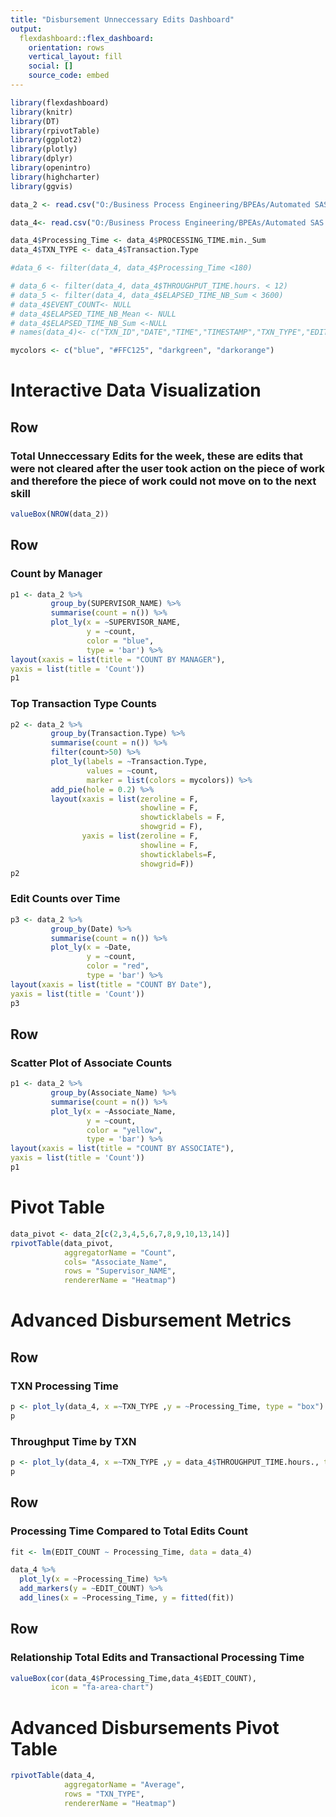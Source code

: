 ---
title: "Disbursement Unneccessary Edits Dashboard"
output: 
  flexdashboard::flex_dashboard:
    orientation: rows
    vertical_layout: fill
    social: []
    source_code: embed
---

```{r setup, include=FALSE}
library(flexdashboard)
library(knitr)
library(DT)
library(rpivotTable)
library(ggplot2)
library(plotly)
library(dplyr)
library(openintro)
library(highcharter)
library(ggvis)
```


```{r}

data_2 <- read.csv("O:/Business Process Engineering/BPEAs/Automated SAS Projects/Automated Report Data/Edits Dashboard Data/WORK_ASSOCIATE_LOOPING_DATA.csv",header =TRUE)

data_4<- read.csv("O:/Business Process Engineering/BPEAs/Automated SAS Projects/Automated Report Data/Edits Dashboard Data/ADVANCED_DISBURSEMENTS_TXN_STATS.csv",header =TRUE)

data_4$Processing_Time <- data_4$PROCESSING_TIME.min._Sum
data_4$TXN_TYPE <- data_4$Transaction.Type

#data_6 <- filter(data_4, data_4$Processing_Time <180)

# data_6 <- filter(data_4, data_4$THROUGHPUT_TIME.hours. < 12)
# data_5 <- filter(data_4, data_4$ELAPSED_TIME_NB_Sum < 3600)
# data_4$EVENT_COUNT<- NULL
# data_4$ELAPSED_TIME_NB_Mean <- NULL
# data_4$ELAPSED_TIME_NB_Sum <-NULL
# names(data_4)<- c("TXN_ID","DATE","TIME","TIMESTAMP","TXN_TYPE","EDIT_COUNT","THROUGHPUT_TIME.hours.","Processing_Time_min")

```

```{r}
mycolors <- c("blue", "#FFC125", "darkgreen", "darkorange")
```

Interactive Data Visualization
=====================================

Row
-------------------------------

### Total Unneccessary Edits for the week, these are edits that were not cleared after the user took action on the piece of work and therefore the piece of work could not move on to the next skill
```{r}
valueBox(NROW(data_2))
```

Row
-------------------------------

### Count by Manager

```{r}
p1 <- data_2 %>%
         group_by(SUPERVISOR_NAME) %>%
         summarise(count = n()) %>%
         plot_ly(x = ~SUPERVISOR_NAME,
                 y = ~count,
                 color = "blue",
                 type = 'bar') %>%
layout(xaxis = list(title = "COUNT BY MANAGER"),
yaxis = list(title = 'Count'))
p1
```

### Top Transaction Type Counts

```{r}
p2 <- data_2 %>%
         group_by(Transaction.Type) %>%
         summarise(count = n()) %>%
         filter(count>50) %>%
         plot_ly(labels = ~Transaction.Type,
                 values = ~count,
                 marker = list(colors = mycolors)) %>%
         add_pie(hole = 0.2) %>%
         layout(xaxis = list(zeroline = F,
                             showline = F,
                             showticklabels = F,
                             showgrid = F),
                yaxis = list(zeroline = F,
                             showline = F,
                             showticklabels=F,
                             showgrid=F))
p2
```

### Edit Counts over Time

```{r}


p3 <- data_2 %>%
         group_by(Date) %>%
         summarise(count = n()) %>%
         plot_ly(x = ~Date,
                 y = ~count,
                 color = "red",
                 type = 'bar') %>%
layout(xaxis = list(title = "COUNT BY Date"),
yaxis = list(title = 'Count'))
p3
```

Row
------------------------------------
### Scatter Plot of Associate Counts

```{r}

p1 <- data_2 %>%
         group_by(Associate_Name) %>%
         summarise(count = n()) %>%
         plot_ly(x = ~Associate_Name,
                 y = ~count,
                 color = "yellow",
                 type = 'bar') %>%
layout(xaxis = list(title = "COUNT BY ASSOCIATE"),
yaxis = list(title = 'Count'))
p1
```




Pivot Table
=========================================

```{r}

data_pivot <- data_2[c(2,3,4,5,6,7,8,9,10,13,14)]
rpivotTable(data_pivot,
            aggregatorName = "Count",
            cols= "Associate_Name",
            rows = "Supervisor_NAME",
            rendererName = "Heatmap")
```




Advanced Disbursement Metrics
=====================================

Row
-------------------------------

### TXN Processing Time


```{r}

p <- plot_ly(data_4, x =~TXN_TYPE ,y = ~Processing_Time, type = "box")
p
```


### Throughput Time by TXN
```{r}


p <- plot_ly(data_4, x =~TXN_TYPE ,y = data_4$THROUGHPUT_TIME.hours., type = "box")
p
```

Row
------------------------------------

### Processing Time Compared to Total Edits Count
```{r}

fit <- lm(EDIT_COUNT ~ Processing_Time, data = data_4)

data_4 %>% 
  plot_ly(x = ~Processing_Time) %>% 
  add_markers(y = ~EDIT_COUNT) %>% 
  add_lines(x = ~Processing_Time, y = fitted(fit))
```

Row
------------------------------------

### Relationship Total Edits and Transactional Processing Time
```{r}
valueBox(cor(data_4$Processing_Time,data_4$EDIT_COUNT),
         icon = "fa-area-chart")
```



Advanced Disbursements Pivot Table
=========================================

```{r}


rpivotTable(data_4,
            aggregatorName = "Average",
            rows = "TXN_TYPE",
            rendererName = "Heatmap")
```


